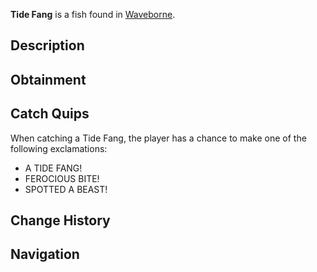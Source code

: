 {{FishInfobox
|image          = Tide Fang.png
|rarity         = Legendary
|sea            = Second Sea
|location       = [[Waveborne]]
|sublocation    = 
|sources        = Fishing Rod
|radar_location = 
|prog_speed     = -45
|xp             = 600
|weather        = Windy
|time           = Day
|season         = Autumn
|bait           = Neuro Slug
|base_weight    = 150
|base_value     = 1200
|weight_range   = 90
|base_chance    = 10
|base_resil     = 30
}}
'''Tide Fang''' is a {{Rarity|Legendary}} fish found in [[Waveborne]].

== Description ==
{{Description|A dark green fish with teal fins and light green spots, biting through the waves with feral might.|Bestiary Entry}}

== Obtainment ==
{{Description|It prowls when the tide turns restless.|Bestiary Hint}}
{{Fish Availability|
Waveborne
|top_rods      = 
Steady Rod\70908.26\47100.06;
Frostfire Rod\62620.28\46920.82;
Fast Rod\59785.48\69361.78;
Krampus's Rod\59275.23\47176.91;
Magma Rod\57958.9\46991.01;
Free Spirit Rod\54718.34\121984.8;
Firefly Rod\44289.48\117322.31;
Adventurer's Rod\44033.29\109702.21;
Azure Of Lagoon\49044.72\97387.35;
Great Rod of Oscar\57158.43\93038;
Lucky Rod\30932.57\72911.62;
Long Rod\27555.49\69779.82;
Astralhook Rod\53429.25\92594.03;
Blazebringer Rod\43209.17\83998.63;
Verdant Shear Rod\39884.88\78930.37;
Trident Rod\36888.81\70459.15;
Ethereal Prism Rod\26910.97\53747.03;
Seraphic Rod\26476.43\54103;
No-Life Rod\25710.6\52324.04;
Rod Of The Exalted One\24964.29\49990.96;
Rod Of The Forgotten Fang\24830.3\50015.26;
Challenger's Rod\24506.54\49714.87;
Rod Of The Depths\24116.63\48313.59;
Volcanic Rod\23216.75\47708.96;
Depthseeker Rod\23181.23\48270.4;
Zeus Rod\23069.42\47406.21;
Avalanche Rod\22915.1\47780.37
|recommended   = Free Spirit Rod
}}

== Catch Quips ==
When catching a Tide Fang, the player has a chance to make one of the following exclamations:
* A TIDE FANG!
* FEROCIOUS BITE!
* SPOTTED A BEAST!

== Change History ==
{{Change History|{{subst:Current Version}}}}

== Navigation ==
{{Fish Navbox|Waveborne}}